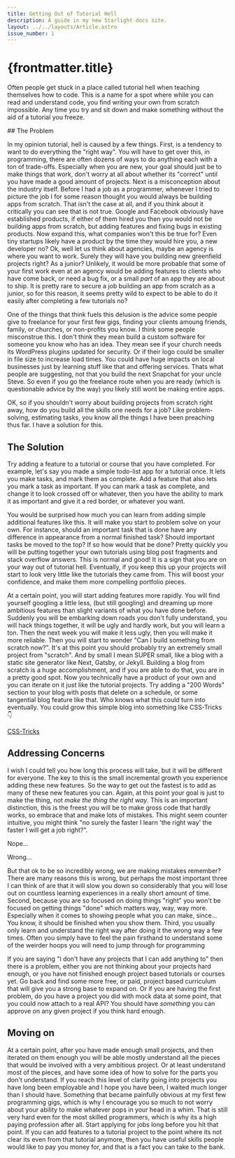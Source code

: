 ```yaml
---
title: Getting Out of Tutorial Hell
description: A guide in my new Starlight docs site.
layout: ../../layouts/Article.astro
issue_number: 1
---
```


# {frontmatter.title}

Often people get stuck in a place called tutorial hell when teaching themselves how to code. This is a name for a spot where while you can read and understand code, you find writing your own from scratch impossible. Any time you try and sit down and make something without the aid of a tutorial you freeze.

<More>
  ## The Problem

  In my opinion tutorial, hell is caused by a few things. First, is a tendency to want to do everything the "right way". You will have to get over this, in programming, there are often dozens of ways to do anything each with a ton of trade-offs. Especially when you are new, your goal should just be to make things that work, don't worry at all about whether its "correct" until you have made a good amount of projects. Next is a misconception about the industry itself. Before I had a job as a programmer, whenever I tried to picture the job I for some reason thought you would always be building apps from scratch. That isn't the case at all, and if you think about it critically you can see that is not true. Google and Facebook obviously have established products, if either of them hired you then you would not be building apps from scratch, but adding features and fixing bugs in existing products. Now expand this, what companies won't this be true for? Even tiny startups likely have a product by the time they would hire you, a new developer no? Ok, well let us think about agencies, maybe an agency is where you want to work. Surely they will have you building new greenfield projects right? As a junior? Unlikely, it would be more probable that some of your first work even at an agency would be adding features to clients who have come back, or need a bug fix, or a small *part* of an app they are about to ship. It is pretty rare to secure a job building an app from scratch as a junior, so for this reason, it seems pretty wild to expect to be able to do it easily after completing a few tutorials no?

  One of the things that think fuels this delusion is the advice some people give to freelance for your first few gigs, finding your clients amoung friends, family, or churches, or non-profits you know. I think some people misconstrue this. I don't think they mean build a custom software for someone you know who has an idea. They mean see if your church needs its WordPress plugins updated for security. Or if their logo could be smaller in file size to increase load times. You could have huge impacts on local businesses just by learning stuff like that and offering services. Thats what people are suggesting, not that you build the next Snapchat for your uncle Steve. So even if you go the freelance route when you are ready (which is questionable advice by the way) you likely still wont be making entire apps.

  OK, so if you shouldn't worry about building projects from scratch right away, how do you build all the skills one needs for a job? Like problem-solving, estimating tasks, you know all the things I have been preaching thus far. I have a solution for this.

  ## The Solution

  Try adding a feature to a tutorial or course that you have completed. For example, let's say you made a simple todo-list app for a tutorial once. It lets you make tasks, and mark them as complete. Add a feature that also lets you mark a task as important. If you can mark a task as complete, and change it to look crossed off or whatever, then you have the ability to mark it as important and give it a red border, or whatever you want.

  You would be surprised how much you can learn from adding simple additional features like this. It will make you start to problem solve on your own. For instance, should an important task that is done have any difference in appearance from a normal finished task? Should important tasks be moved to the top? If so how would that be done? Pretty quickly you will be putting together your own tutorials using blog post fragments and stack overflow answers. This is normal and good! It is a sign that you are on your way out of tutorial hell. Eventually, if you keep this up your projects will start to look very little like the tutorials they came from. This will boost your confidence, and make them more compelling portfolio pieces.

  At a certain point, you will start adding features more rapidly. You will find yourself googling a little less, (but still googling) and dreaming up more ambitious features than slight variants of what you have done before. Suddenly you will be embarking down roads you don't fully understand, you will hack things together, it will be ugly and hardly work, but you will learn a ton. Then the next week you will make it less ugly, then you will make it more reliable. Then you will start to wonder "Can I build something from scratch now?". It's at this point you should probably try an extremely small project from "scratch". And by small I mean SUPER small, like a blog with a static site generator like Next, Gatsby, or Jekyll. Building a blog from scratch is a huge accomplishment, and if you are able to do that, you are in a pretty good spot. Now you technically have a product of your own and you can iterate on it just like the tutorial projects. Try adding a "200 Words" section to your blog with posts that delete on a schedule, or some tangential blog feature like that. Who knows what this could turn into eventually. You could grow this simple blog into something like CSS-Tricks 👇

  [CSS-Tricks](https://css-tricks.com/)

  ## Addressing Concerns

  I wish I could tell you how long this process will take, but it will be different for everyone. The key to this is the small incremental growth you experience adding these new features. So the way to get out the fastest is to add as many of these new features you can. Again, at this point your goal is just to make the thing, not *make the thing the right way*. This is an important distinction, this is the freest you will be to make gross code that hardly works, so embrace that and make lots of mistakes.  This might seem counter intuitive, you might think "no surely the faster I learn 'the right way' the faster I will get a job right?".

  Nope...

  Wrong...

  But that ok to be so incredibly wrong, we are making mistakes remember? There are many reasons this is wrong, but perhaps the most important three I can think of are that it will slow you down so considerably that you will lose out on countless learning experiences in a really short amount of time. Second, because you are so focused on doing things "right" you won't be focused on getting things "done" which matters way, way, way more. Especially when it comes to showing people what you can make, since... You know, it should be finished when you show them. Third, you usually only learn and understand the right way after doing it the wrong way a few times. Often you simply have to feel the pain firsthand to understand some of the weirder hoops you will need to jump through for programming

  If you are saying "I don't have any projects that I can add anything to" then there is a problem, either you are not thinking about your projects hard enough, or you have not finished enough project based tutorials or courses yet. Go back and find some more free, or paid, project based curriculum that will give you a strong base to expand on. Or if you are having the first problem, do you have a project you did with mock data at some point, that you could now attach to a real API? You should have *something* you can approve on any given project if you think hard enough.

  ## Moving on

  At a certain point, after you have made enough small projects, and then iterated on them enough you will be able mostly understand all the pieces that would be involved with a very ambitious project. Or at least understand most of the pieces, and have some idea of how to solve for the parts you don't understand. If you reach this level of clarity going into projects you have long been employable and I hope you have been, I waited much longer than I should have. Something that became painfully obvious at my first few programming gigs, which is why I encourage you so much to not worry about your ability to make whatever pops in your head in a whim. That is still very hard even for the most skilled programmers, which is why its a high paying profession after all. Start applying for jobs long before you hit that point. If you can add features to a tutorial project to the point where its not clear its even from that tutorial anymore, then you have useful skills people would like to pay you money for, and that is a fact you can take to the bank.
</More>
